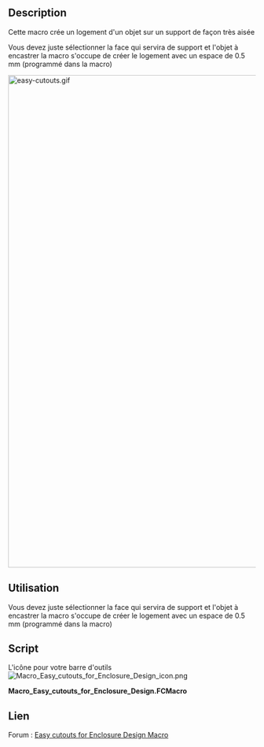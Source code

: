 <languages/>
<div class="mw-translate-fuzzy">
{{Macro/fr
|Name=Easy cutouts for Enclosure Design
|Icon=Macro_Easy_cutouts_for_Enclosure_Design_icon.png
|Description=Cette macro rend le découpage de logement très facilement<br/>{{ColoredText|#ff0000|cette macro doit être upgraded}}
|Author=maurice
|Version=0.25
|Date=2016-11-26
|FCVersion=0.16
|Download=[https://www.freecadweb.org/wiki/images/7/71/Macro_Easy_cutouts_for_Enclosure_Design_icon.png ToolBar Icon]
}}
</div>

==Description== 
Cette macro crée un logement d'un objet sur un support de façon très aisée

Vous devez juste sélectionner la face qui servira de support et l'objet à encastrer la macro s'occupe de créer le logement avec un espace de 0.5 mm (programmé dans la macro)

[[File:easy-cutouts.gif|1000px]]
{{Caption|Ici une démonstration avec Arduino Uno enclosure}}

==Utilisation==
Vous devez juste sélectionner la face qui servira de support et l'objet à encastrer la macro s'occupe de créer le logement avec un espace de 0.5 mm (programmé dans la macro)

==Script==
L'icône pour votre barre d'outils [[File:Macro_Easy_cutouts_for_Enclosure_Design_icon.png]]


'''Macro_Easy_cutouts_for_Enclosure_Design.FCMacro'''

{{MacroCode|code=
# -*- coding: utf-8 -*-
# clone, enlarge & center clone-obj to selected obj
#
 
__title__   = "Clone-Enlarge-Center Face for cutouts"
__author__  = "maurice"
__url__     = "kicad stepup"
__version__ = "0.25"
__date__    = "11.2016"

import FreeCAD, FreeCADGui, Draft, Part, DraftTools
from FreeCAD import Base


def say(msg):
    FreeCAD.Console.PrintMessage(msg)
    FreeCAD.Console.PrintMessage('\n')

def sayw(msg):
    FreeCAD.Console.PrintWarning(msg)
    FreeCAD.Console.PrintWarning('\n')
 
def getNormal(self):
    return self.Object.Shape.Faces[0].normalAt(0,0)

#Init        
if Gui.ActiveDocument <> None:
    #say (Gui.ActiveDocument)

    cx = 1  # center x -> 1  
    cy = 1  # center y -> 1 
    cz = 1  # center z -> 1 
    
    # scaleX = 1.1 # scale factor for Clone
    # scaleY = 1.1 # scale factor for Clone
    # scaleZ = 1.1 # scale factor for Clone
    
    margin = 0.5 #margin in mm
    extrudeLenght = 10 #10mm    
    #selEx = FreeCADGui.Selection.getSelectionEx()
    sel = FreeCADGui.Selection.getSelection()
    
    #print sel[0].Label
    #objs = [selobj.Object for selobj in selEx]
    selF = FreeCADGui.Selection.getSelectionEx()
    
    #if len(Gui.Selection.getSelectionEx()[0].SubElementNames) <1:
    #    stop
    
    if len(sel) > 0:
        FreeCADGui.Selection.removeSelection(sel[0])
    #for o in FreeCADGui.ActiveDocument.getObjects():
    #    FreeCADGui.Selection.removeSelection(o.Name)
    coords = []
    j = 0
    #if len(sel) == 1: # only 1 object selected
    #if len(selF) == 1: # only 1 object selected
    if len(sel) > 0:
        if len(selF[0].SubElementNames) ==1:
            f_names=[]
            f = Draft.makeFacebinder(selF)
            f1=App.ActiveDocument.getObject(f.Name)
            face=0
            try:
                norm = f1.Shape.Faces[0].normalAt(0,0)
                say (norm)
                face=1
            except:
                App.Console.PrintMessage("Select ONLY one single Face of object!"+"\n")
                # stop
            if face==1:
                l = Draft.downgrade(f,delete=False)
                k = 0; bbM = 0
                for o in l:
                    for w in o:
                        #print w.Name
                        f_names.append (w.Name)
                        say(w.Name)
                        if "Facebinder" not in w.Name:
                            bb=w.Shape.BoundBox
                            bbX=float(bb.XLength)
                            bbY=float(bb.YLength)
                            bbZ=float(bb.ZLength)
                            say (str(bbX)+";"+str(bbY)+";"+str(bbZ))
                            if bbX > bbM:
                                bbM = bbX; m = k
                            if bbY > bbM:
                                bbM = bbY; m = k
                            if bbZ > bbM:
                                bbM = bbZ; m = k
                        k=k+1
                print f_names
                k = 0
                #f_names=[]
                for o in l:
                    for w in o:
                        say(w.Name)
                        #f_names.append (w.Name)
                        if k!=m:
                            say ( "deleting "+f_names[k] )
                            FreeCAD.ActiveDocument.removeObject(f_names[k])
                        else:
                            FreeCADGui.ActiveDocument.getObject(f_names[k]).Visibility=False
                            f = FreeCAD.ActiveDocument.addObject('Part::Extrusion', 'Extrude_for_cut')
                            f = FreeCAD.ActiveDocument.getObject(f.Name)
                            f.Base = FreeCAD.ActiveDocument.getObject(f_names[k])
                            f.Dir = norm * extrudeLenght * -1
                            f.Solid = (True)
                            f.TaperAngle = (0)
                        k=k+1        
                #FreeCAD.ActiveDocument.removeObject(f_names[len(l)])
                say( f_names )
                say( f_names[m] )
                say( bbM )
                
                FreeCADGui.Selection.addSelection(FreeCAD.ActiveDocument.getObject(f.Name))
                FreeCAD.ActiveDocument.recompute()
                
                sel = FreeCADGui.Selection.getSelection()   
                #objs = [selobj.Object for selobj in selEx]
                
                coords = []
                j = 0
                s = sel[0].Shape
                
                bb=s.BoundBox
                
                bbX=float(bb.XLength)
                bbY=float(bb.YLength)
                bbZ=float(bb.ZLength)
                # boundBox
                boundBox_ = s.BoundBox
                
                a = str(boundBox_)
                a,b = a.split('(')
                c = b.split(',')
                oripl_X = float(c[0])
                oripl_Y = float(c[1])
                oripl_Z = float(c[2])
                coords.append ([oripl_X+bbX/2, oripl_Y+bbY/2, oripl_Z+bbZ/2])
                App.Console.PrintMessage(str(boundBox_)+"\r\n")
                App.Console.PrintMessage("BBox           : "+str(bbX)+" x "+str(bbY)+" x "+str(bbZ)+"\r\n")
                App.Console.PrintMessage("Base Pos       : "+str(oripl_X)+" x "+str(oripl_Y)+" x "+str(oripl_Z)+"\r\n")
                App.Console.PrintMessage("Center Pos     : "+str(oripl_X+bbX/2)+" x "+str(oripl_Y+bbY/2)+" x "+str(oripl_Z+bbZ/2)+"\r\n")
                App.Console.PrintMessage("Coords         : "+str(coords[j])+"\r\n")
            
                #objC = FreeCAD.ActiveDocument.addObject('Part::AttachableObjectPython', 'Clone_for_cut')
                #objC = FreeCAD.ActiveDocument.getObject(objC.Name)
                objC=Draft.clone(sel)
                if bbX!=0:
                    scaleX = (bbX + 2*margin) / bbX
                else:
                    scaleX = 1
                if bbY!=0:
                    scaleY = (bbY + 2*margin) / bbY
                else:
                    scaleY = 1
                if bbZ!=0:
                    scaleZ = (bbZ + 2*margin) / bbZ
                else:
                    scaleZ = 1
                objC.Scale = (scaleX,scaleY,scaleZ)
                #Draft.scale(objC,delta=App.Vector(scaleX,scaleY,scaleZ),center=App.Vector(0,0,0),copy=True,legacy=True)
                
                oL = sel[0].Label + "_enlarged"
                objC.Label = oL
                FreeCADGui.Selection.addSelection(objC)
                
                FreeCAD.ActiveDocument.recompute()
            
                selEx = FreeCADGui.Selection.getSelectionEx()
                objs = [selobj.Object for selobj in selEx]
                coords = []
                j = 0
                if len(objs) >= 1:
                    for obj in objs:
                        #s = objs[0].Shape
                        s = obj.Shape
                        
                        # boundBox
                        boundBox_ = s.BoundBox
                        boundBoxLX = boundBox_.XLength
                        boundBoxLY = boundBox_.YLength
                        boundBoxLZ = boundBox_.ZLength
                        
                        a = str(boundBox_)
                        a,b = a.split('(')
                        c = b.split(',')
                        oripl_X = float(c[0])
                        oripl_Y = float(c[1])
                        oripl_Z = float(c[2])
                        coords.append ([oripl_X+boundBox_.XLength/2, oripl_Y+boundBox_.YLength/2, oripl_Z+boundBox_.ZLength/2])
                        App.Console.PrintMessage(str(boundBox_)+"\r\n")
                        App.Console.PrintMessage("BBox           : "+str(boundBox_.XLength)+" x "+str(boundBox_.YLength)+" x "+str(boundBox_.ZLength)+"\r\n")
                        App.Console.PrintMessage("Base Pos       : "+str(oripl_X)+" x "+str(oripl_Y)+" x "+str(oripl_Z)+"\r\n")
                        App.Console.PrintMessage("Center Pos     : "+str(oripl_X+boundBox_.XLength/2)+" x "+str(oripl_Y+boundBox_.YLength/2)+" x "+str(oripl_Z+boundBox_.ZLength/2)+"\r\n")
                        App.Console.PrintMessage("Coords         : "+str(coords[j])+"\r\n")
                        if j>0:
                            if cx==1:
                                coordNx=coords[0][0]-coords[j][0]
                            else:
                                coordNx=0
                            if cy==1:
                                coordNy=coords[0][1]-coords[j][1]
                            else:
                                coordNy=0
                            if cz==1:
                                coordNz=coords[0][2]-coords[j][2]
                            else:
                                coordNz=0
                            obj.Placement.move(App.Vector(coordNx,coordNy,coordNz))
                            App.Console.PrintMessage("Moved     : "+str(coordNx)+" "+str(coordNy)+" "+str(coordNz)+"\r\n")
                        j=j+1
                    
                        App.Console.PrintMessage("_____________________"+"\r\n")
                        
                    FreeCADGui.Selection.removeSelection(objs[0])
                    FreeCADGui.ActiveDocument.getObject(objs[0].Name).Visibility=False
                    FreeCADGui.ActiveDocument.getObject(objs[1].Name).Transparency=70
                    App.ActiveDocument.recompute() 
            
        else:
            App.Console.PrintMessage("Select ONLY one single Face of object!"+"\n")
    else:
        App.Console.PrintMessage("Select ONLY one single Face of object!"+"\n")
else:
    sayw("no document to work with")   
    #https://forum.freecad.org/viewtopic.php?t=4625

}}


<div class="mw-translate-fuzzy">
==Lien==
Forum :  [http://forum.freecadweb.org/viewtopic.php?f=22&t=18488 Easy cutouts for Enclosure Design Macro]
</div>

{{clear}}